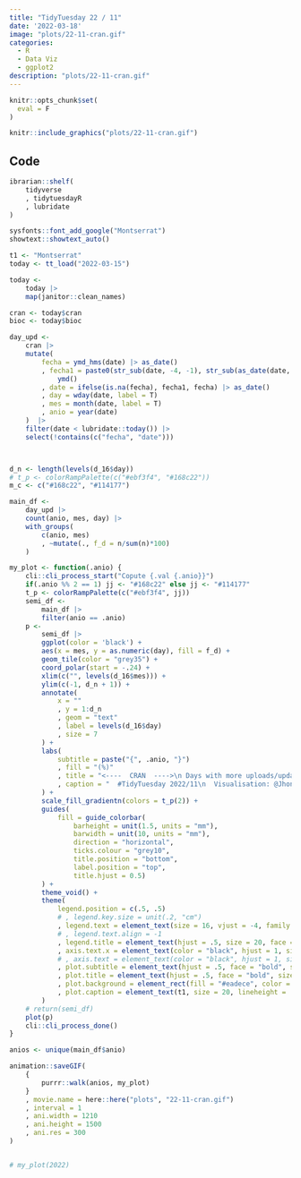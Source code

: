 ```yaml
---
title: "TidyTuesday 22 / 11" 
date: '2022-03-18'
image: "plots/22-11-cran.gif"
categories:
  - R
  - Data Viz 
  - ggplot2
description: "plots/22-11-cran.gif"
---
```


```r
knitr::opts_chunk$set(
  eval = F
)
```

```r
knitr::include_graphics("plots/22-11-cran.gif")
```


## Code


```r
ibrarian::shelf(
    tidyverse
    , tidytuesdayR
    , lubridate
)

sysfonts::font_add_google("Montserrat")
showtext::showtext_auto()

t1 <- "Montserrat"
today <- tt_load("2022-03-15")

today <-
    today |>
    map(janitor::clean_names)

cran <- today$cran
bioc <- today$bioc

```


```r
day_upd <-
    cran |>
    mutate(
        fecha = ymd_hms(date) |> as_date()
        , fecha1 = paste0(str_sub(date, -4, -1), str_sub(as_date(date, format = "%a %b %d"), 5, -1)) |>
            ymd()
        , date = ifelse(is.na(fecha), fecha1, fecha) |> as_date()
        , day = wday(date, label = T)
        , mes = month(date, label = T)
        , anio = year(date)
    )  |>
    filter(date < lubridate::today()) |>
    select(!contains(c("fecha", "date")))



d_n <- length(levels(d_16$day))
# t_p <- colorRampPalette(c("#ebf3f4", "#168c22"))
m_c <- c("#168c22", "#114177")
```

```r
main_df <-
    day_upd |>
    count(anio, mes, day) |>
    with_groups(
        c(anio, mes)
        , ~mutate(., f_d = n/sum(n)*100)
    )

```

```r
my_plot <- function(.anio) {
    cli::cli_process_start("Copute {.val {.anio}}")
    if(.anio %% 2 == 1) jj <- "#168c22" else jj <- "#114177"
    t_p <- colorRampPalette(c("#ebf3f4", jj))
    semi_df <-
        main_df |>
        filter(anio == .anio)
    p <-
        semi_df |>
        ggplot(color = 'black') +
        aes(x = mes, y = as.numeric(day), fill = f_d) +
        geom_tile(color = "grey35") +
        coord_polar(start = -.24) +
        xlim(c("", levels(d_16$mes))) +
        ylim(c(-1, d_n + 1)) +
        annotate(
            x = ""
            , y = 1:d_n
            , geom = "text"
            , label = levels(d_16$day)
            , size = 7
        ) +
        labs(
            subtitle = paste("{", .anio, "}")
            , fill = "(%)"
            , title = "<----  CRAN  ---->\n Days with more uploads/updates"
            , caption = "  #TidyTuesday 2022/11\n  Visualisation: @JhonKevinFlore1\n"
        ) +
        scale_fill_gradientn(colors = t_p(2)) +
        guides(
            fill = guide_colorbar(
                barheight = unit(1.5, units = "mm"),
                barwidth = unit(10, units = "mm"),
                direction = "horizontal",
                ticks.colour = "grey10",
                title.position = "bottom",
                label.position = "top",
                title.hjust = 0.5)
        ) +
        theme_void() +
        theme(
            legend.position = c(.5, .5)
            # , legend.key.size = unit(.2, "cm")
            , legend.text = element_text(size = 16, vjust = -4, family = t1)
            # , legend.text.align = -1
            , legend.title = element_text(hjust = .5, size = 20, face = "bold", vjust = 2)
            , axis.text.x = element_text(color = "black", hjust = 1, size = 30, face = "bold", family = t1)
            # , axis.text = element_text(color = "black", hjust = 1, size = 30)
            , plot.subtitle = element_text(hjust = .5, face = "bold", size = 40)
            , plot.title = element_text(hjust = .5, face = "bold", size = 50, family = t1, lineheight = .19)
            , plot.background = element_rect(fill = "#eadece", color = NA)
            , plot.caption = element_text(t1, size = 20, lineheight = .3, hjust = 0)
        )
    # return(semi_df)
    plot(p)
    cli::cli_process_done()
}

anios <- unique(main_df$anio)
```

```r

animation::saveGIF(
    {
        purrr::walk(anios, my_plot)
    }
    , movie.name = here::here("plots", "22-11-cran.gif")
    , interval = 1
    , ani.width = 1210
    , ani.height = 1500
    , ani.res = 300
)


# my_plot(2022)
```


